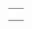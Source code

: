 {{scenarios by size}}

{|
|-
|style="border:none;background:white"|
{{:Scenario:Islands}}

|style="border:none;background:white"|

|-
|style="border:none;background:white"|

|-
|style="border:none;background:white"|

|-
|}